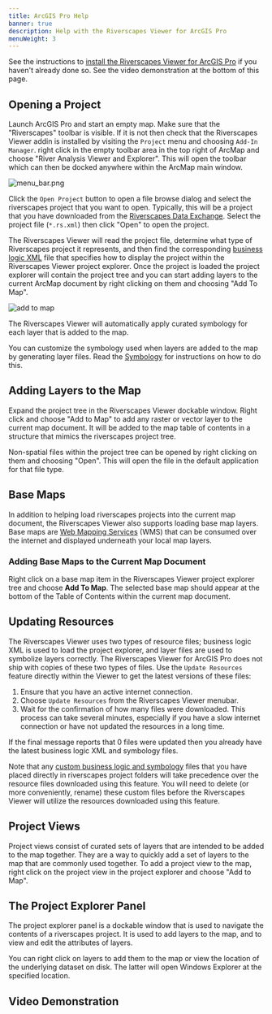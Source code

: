 ```yaml
---
title: ArcGIS Pro Help
banner: true
description: Help with the Riverscapes Viewer for ArcGIS Pro
menuWeight: 3
---
```


See the instructions to [install the Riverscapes Viewer for ArcGIS Pro](/Deploy/install-arcpro) if you haven't already done so. See the video demonstration at the bottom of this page.

## Opening a Project

Launch ArcGIS Pro and start an empty map. Make sure that the "Riverscapes" toolbar is visible. If it is not then check that the Riverscapes Viewer addin is installed by visiting the `Project` menu and choosing `Add-In Manager`.  right click in the empty toolbar area in the top right of ArcMap and choose "River Analysis Viewer and Explorer". This will open the toolbar which can then be docked anywhere within the ArcMap main window.

![menu_bar.png](/images/arcpro/menu_bar.png)

Click the `Open Project` button to open a file browse dialog and select the riverscapes project that you want to open. Typically, this will be a project that you have downloaded from the [Riverscapes Data Exchange](https://data.riverscapes.net). Select the project file (`*.rs.xml`) then click "Open" to open the project.

The Riverscapes Viewer will read the project file, determine what type of Riverscapes project it represents, and then find the corresponding [business logic XML](business-logic.xml) file that specifies how to display the project within the Riverscapes Viewer project explorer. Once the project is loaded the project explorer will contain the project tree and you can start adding layers to the current ArcMap document by right clicking on them and choosing "Add To Map".

![add to map](/images/arcpro/main_map.png)

The Riverscapes Viewer will automatically apply curated symbology for each layer that is added to the map.

You can customize the symbology used when layers are added to the map by generating layer files. Read the [Symbology](/technical-reference/symbology) for instructions on how to do this.

## Adding Layers to the Map

Expand the project tree in the Riverscapes Viewer dockable window. Right click and choose "Add to Map" to add any raster or vector layer to the current map document. It will be added to the map table of contents in a structure that mimics the riverscapes project tree.

Non-spatial files within the project tree can be opened by right clicking on them and choosing "Open". This will open the file in the default application for that file type.

## Base Maps

In addition to helping load riverscapes projects into the current map document, the Riverscapes Viewer also supports loading base map layers. Base maps are [Web Mapping Services](https://en.wikipedia.org/wiki/Web_Map_Service) (WMS) that can be consumed over the internet and displayed underneath your local map layers.

### Adding Base Maps to the Current Map Document

Right click on a base map item in the Riverscapes Viewer project explorer tree and choose **Add To Map**. The selected base map should appear at the bottom of the Table of Contents within the current map document.

## Updating Resources

The Riverscapes Viewer uses two types of resource files; business logic XML is used to load the project explorer, and layer files are used to symbolize layers correctly. The Riverscapes Viewer for ArcGIS Pro does not ship with copies of these two types of files. Use the `Update Resources` feature directly within the Viewer to get the latest versions of these files:

1. Ensure that you have an active internet connection.
1. Choose `Update Resources` from the Riverscapes Viewer menubar.
1. Wait for the confirmation of how many files were downloaded. This process can take several minutes, especially if you have a slow internet connection or have not updated the resources in a long time.

If the final message reports that 0 files were updated then you already have the latest business logic XML and symbology files.

Note that any [custom business logic and symbology](/technical-reference/business-logic#customizing-business-logic--refreshing-the-project-explorer) files that you have placed directly in riverscapes project folders will take precedence over the resource files downloaded using this feature. You will need to delete (or more conveniently, rename) these custom files before the Riverscapes Viewer will utilize the resources downloaded using this feature.

## Project Views

Project views consist of curated sets of layers that are intended to be added to the map together. They are a way to quickly add a set of layers to the map that are commonly used together. To add a project view to the map, right click on the project view in the project explorer and choose "Add to Map".

## The Project Explorer Panel

The project explorer panel is a dockable window that is used to navigate the contents of a riverscapes project. It is used to add layers to the map, and to view and edit the attributes of layers. 

You can right click on layers to add them to the map or view the location of the underlying dataset on disk. The latter will open Windows Explorer at the specified location.

## Video Demonstration

<Youtube embedId="sRRNTVxAomQ?si=kFKNQqkRcx_ZlSJF"/>